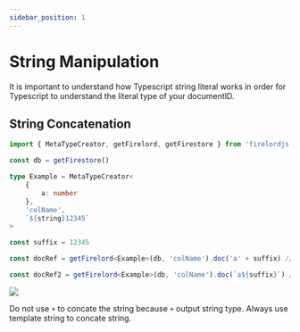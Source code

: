 ```yaml
---
sidebar_position: 1
---
```


# String Manipulation


It is important to understand how Typescript string literal works in order for Typescript to understand the literal type of your documentID.

## String Concatenation

```ts
import { MetaTypeCreator, getFirelord, getFirestore } from 'firelordjs'

const db = getFirestore()

type Example = MetaTypeCreator<
	{
		a: number
	},
	'colName',
	`${string}12345`
>

const suffix = 12345

const docRef = getFirelord<Example>(db, 'colName').doc('a' + suffix) // type error, type is string!

const docRef2 = getFirelord<Example>(db, 'colName').doc(`a${suffix}`) // ok, type is `a12345`!
```

<Image src="/firelordv2/string1.png" text="how to concate string safely" />

Do not use `+` to concate the string because `+` output string type. Always use template string to concate string.
